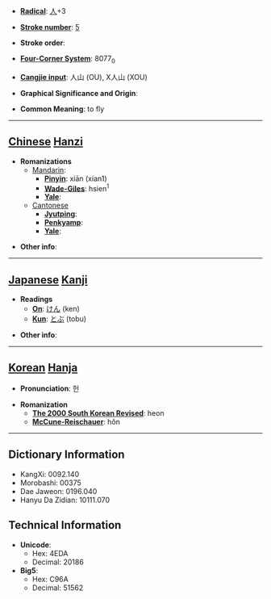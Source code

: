 * '''[[Wiktionary:Chinese radical index| Radical]]''': [[Wiktionary:Chinese radical index 人|人]]+3

* '''[[Wiktionary:Chinese total strokes index|Stroke number]]''': [[Wiktionary:Chinese total strokes index 5|5]]

* '''Stroke order''': 

* '''[[Wiktionary:Chinese four corner index|Four-Corner System]]''': 8077<sub>0</sub>

* '''[[Wiktionary:Chinese Cangjie index|Cangjie input]]''': 人山 (OU), X人山 (XOU)

* '''Graphical Significance and Origin''': 

* '''Common Meaning''': to fly

----

== [[Chinese]] [[Hanzi]] ==

* '''Romanizations'''
** [[Mandarin]]:
*** '''[[Pinyin]]''': xiān (xian1)
*** '''[[Wade-Giles]]''': hsien<sup>1</sup>
*** '''[[Yale]]''': 
**[[Cantonese]]
***'''[[Jyutping]]''':
***'''[[Penkyamp]]''': 
***'''[[Yale]]''': 

* '''Other info''': 

----

== [[Japanese]] [[Kanji]] ==

* '''Readings'''
** '''[[On]]''': [[けん]] (ken)
** '''[[Kun]]''': [[とぶ]] (tobu)

* '''Other info''':  

----

== [[Korean]] [[Hanja]] ==

* '''Pronunciation''': 헌

* '''Romanization'''
** '''[[The 2000 South Korean Revised Romanization|The 2000 South Korean Revised]]''': heon
** '''[[McCune-Reischauer]]''': hŏn

----

== Dictionary Information ==

* KangXi: 0092.140
* Morobashi: 00375
* Dae Jaweon: 0196.040
* Hanyu Da Zidian: 10111.070

== Technical Information ==

* '''Unicode''':
** Hex: 4EDA
** Decimal: 20186
* '''Big5''':
** Hex: C96A
** Decimal: 51562
